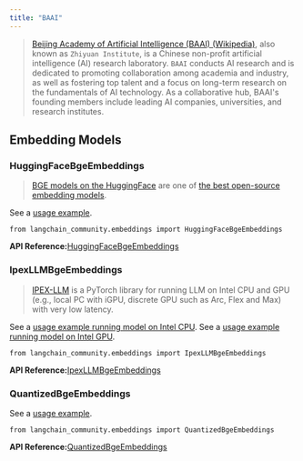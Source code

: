 ```yaml
---
title: "BAAI"
---
```


> [Beijing Academy of Artificial Intelligence (BAAI) (Wikipedia)](https://en.wikipedia.org/wiki/Beijing_Academy_of_Artificial_Intelligence), also known as `Zhiyuan Institute`, is a Chinese non-profit artificial intelligence (AI) research laboratory. `BAAI` conducts AI research and is dedicated to promoting collaboration among academia and industry, as well as fostering top talent and a focus on long-term research on the fundamentals of AI technology. As a collaborative hub, BAAI's founding members include leading AI companies, universities, and research institutes.

## Embedding Models

### HuggingFaceBgeEmbeddings

> [BGE models on the HuggingFace](https://huggingface.co/BAAI/bge-large-en-v1.5) are one of [the best open-source embedding models](https://huggingface.co/spaces/mteb/leaderboard).

See a [usage example](/src/oss/integrations/text_embedding/bge_huggingface).

```
from langchain_community.embeddings import HuggingFaceBgeEmbeddings
```

**API Reference:**[HuggingFaceBgeEmbeddings](https://python.langchain.com/api_reference/community/embeddings/langchain_community.embeddings.huggingface.HuggingFaceBgeEmbeddings.html)

### IpexLLMBgeEmbeddings

> [IPEX-LLM](https://github.com/intel-analytics/ipex-llm) is a PyTorch library for running LLM on Intel CPU and GPU (e.g., local PC with iGPU, discrete GPU such as Arc, Flex and Max) with very low latency.

See a [usage example running model on Intel CPU](/src/oss/integrations/text_embedding/ipex_llm). See a [usage example running model on Intel GPU](/src/oss/integrations/text_embedding/ipex_llm_gpu).

```
from langchain_community.embeddings import IpexLLMBgeEmbeddings
```

**API Reference:**[IpexLLMBgeEmbeddings](https://python.langchain.com/api_reference/community/embeddings/langchain_community.embeddings.ipex_llm.IpexLLMBgeEmbeddings.html)

### QuantizedBgeEmbeddings

See a [usage example](/src/oss/integrations/text_embedding/itrex).

```
from langchain_community.embeddings import QuantizedBgeEmbeddings
```

**API Reference:**[QuantizedBgeEmbeddings](https://python.langchain.com/api_reference/community/embeddings/langchain_community.embeddings.itrex.QuantizedBgeEmbeddings.html)
